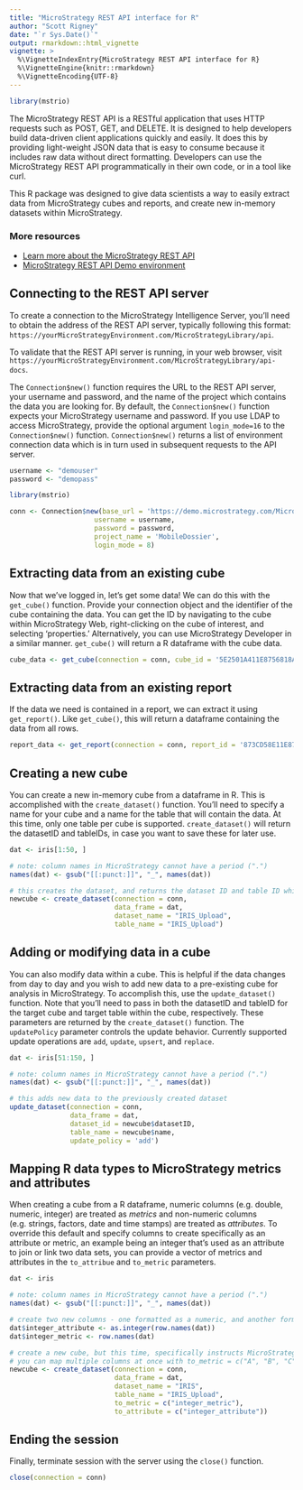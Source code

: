 ```yaml
---
title: "MicroStrategy REST API interface for R"
author: "Scott Rigney"
date: "`r Sys.Date()`"
output: rmarkdown::html_vignette
vignette: >
  %\VignetteIndexEntry{MicroStrategy REST API interface for R}
  %\VignetteEngine{knitr::rmarkdown}
  %\VignetteEncoding{UTF-8}
---
```


```r
library(mstrio)
```


The MicroStrategy REST API is a RESTful application that uses HTTP requests such as POST, GET, and DELETE. It is designed to help developers build data-driven client applications quickly and easily. It does this by providing light-weight JSON data that is easy to consume because it includes raw data without direct formatting. Developers can use the MicroStrategy REST API programmatically in their own code, or in a tool like curl.

This R package was designed to give data scientists a way to easily extract data from MicroStrategy cubes and reports, and create new in-memory datasets within MicroStrategy.


### More resources
- [Learn more about the MicroStrategy REST API](https://lw.microstrategy.com/msdz/MSDL/GARelease_Current/docs/projects/RESTSDK/Content/topics/REST_API/REST_API.htm)
- [MicroStrategy REST API Demo environment](https://demo.microstrategy.com/MicroStrategyLibrary/api-docs/index.html)


## Connecting to the REST API server

To create a connection to the MicroStrategy Intelligence Server, you'll need to obtain the address of the REST API
server, typically following this format: `https://yourMicroStrategyEnvironment.com/MicroStrategyLibrary/api`. 

To validate that the REST API server is running, in your web browser, visit `https://yourMicroStrategyEnvironment.com/MicroStrategyLibrary/api-docs`. 

The `Connection$new()` function requires the URL to the REST API server, your username and password, and the name of the project which contains the data you are looking for. By default, the `Connection$new()` function expects your MicroStrategy username and password. If you use LDAP to access MicroStrategy, provide the optional argument `login_mode=16` to the `Connection$new()` function. `Connection$new()` returns a list of environment connection data which is in turn used in subsequent requests to the API server.

```r
username <- "demouser"
password <- "demopass"
```


```r
library(mstrio)

conn <- Connection$new(base_url = 'https://demo.microstrategy.com/MicroStrategyLibrary/api', 
                     username = username, 
                     password = password, 
                     project_name = 'MobileDossier',
                     login_mode = 8)
```

## Extracting data from an existing cube

Now that we've logged in, let's get some data! We can do this with the `get_cube()` function. Provide your connection object and the identifier of the cube containing the data. You can get the ID by navigating to the cube within MicroStrategy Web, right-clicking on the cube of interest, and selecting 'properties.' Alternatively, you can use MicroStrategy Developer in a similar manner. `get_cube()` will return a R dataframe with the cube data.

```r
cube_data <- get_cube(connection = conn, cube_id = '5E2501A411E8756818A50080EF4524C9')
```

## Extracting data from an existing report

If the data we need is contained in a report, we can extract it using `get_report()`. Like `get_cube()`, this will return a dataframe containing the data from all rows.

```r
report_data <- get_report(connection = conn, report_id = '873CD58E11E8772BA1CD0080EF05B984')
```

## Creating a new cube

You can create a new in-memory cube from a dataframe in R. This is accomplished with the `create_dataset()` function. You'll need to specify a name for your cube and a name for the table that will contain the data. At this time, only one table per cube is supported. `create_dataset()` will return the datasetID and tableIDs, in case you want to save these for later use.

```r
dat <- iris[1:50, ]

# note: column names in MicroStrategy cannot have a period (".")
names(dat) <- gsub("[[:punct:]]", "_", names(dat))

# this creates the dataset, and returns the dataset ID and table ID which you'll use to update the dataset later
newcube <- create_dataset(connection = conn,
                          data_frame = dat, 
                          dataset_name = "IRIS_Upload", 
                          table_name = "IRIS_Upload")
```

## Adding or modifying data in a cube

You can also modify data within a cube. This is helpful if the data changes from day to day and you wish to add new data to a pre-existing cube for analysis in MicroStrategy. To accomplish this, use the `update_dataset()` function. Note that you'll need to pass in both the datasetID and tableID for the target cube and target table within the cube, respectively. These parameters are returned by the `create_dataset()` function. The `updatePolicy` parameter controls the update behavior. Currently supported update operations are `add`, `update`, `upsert`, and `replace`.

```r
dat <- iris[51:150, ]

# note: column names in MicroStrategy cannot have a period (".")
names(dat) <- gsub("[[:punct:]]", "_", names(dat))

# this adds new data to the previously created dataset
update_dataset(connection = conn,
               data_frame = dat,
               dataset_id = newcube$datasetID,
               table_name = newcube$name,
               update_policy = 'add')
```

## Mapping R data types to MicroStrategy metrics and attributes

When creating a cube from a R dataframe, numeric columns (e.g. double, numeric, integer) are treated as *metrics* and non-numeric columns (e.g. strings, factors, date and time stamps) are treated as *attributes*. To override this default and specify columns to create specifically as an attribute or metric, an example being an integer that's used as an attribute to join or link two data sets, you can provide a vector of metrics and attributes in the `to_attribue` and `to_metric` parameters.

```r
dat <- iris

# note: column names in MicroStrategy cannot have a period (".")
names(dat) <- gsub("[[:punct:]]", "_", names(dat))

# create two new columns - one formatted as a numeric, and another formatted as a string
dat$integer_attribute <- as.integer(row.names(dat))
dat$integer_metric <- row.names(dat)

# create a new cube, but this time, specifically instructs MicroStrategy to reflect these two new columns as a metric and attribute, respectively
# you can map multiple columns at once with to_metric = c("A", "B", "C")
newcube <- create_dataset(connection = conn, 
                          data_frame = dat, 
                          dataset_name = "IRIS", 
                          table_name = "IRIS_Upload",
                          to_metric = c("integer_metric"),
                          to_attribute = c("integer_attribute"))
```

## Ending the session

Finally, terminate session with the server using the `close()` function.

```r
close(connection = conn)
```
